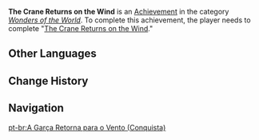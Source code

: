 {{Achievement Infobox
|title        = The Crane Returns on the Wind
|id           = 84059
|order id     = 5038
|category     = Wonders of the World
|description  = Complete "[[The Crane Returns on the Wind]]."
|requirements = 
|primogems    = 10
|tracking     = 
|hidden       = 1
|quest        = The Crane Returns on the Wind
|topic        = 
|type         = Quest
}}
'''The Crane Returns on the Wind''' is an [[Achievement]] in the category ''[[Wonders of the World]]''. To complete this achievement, the player needs to complete "[[The Crane Returns on the Wind]]."
<!--
==Trivia==

==Video Guides==
{{EVT
|video1   = 
|caption1 = 
}}
-->
==Other Languages==
{{Transclude|The Crane Returns on the Wind|Other Languages}}

==Change History==
{{Change History|2.4}}
<!--
==References==
{{Reflist}}
-->
==Navigation==
{{Achievement Navbox|Wonders of the World|Quest}}

[[pt-br:A Garça Retorna para o Vento (Conquista)]]